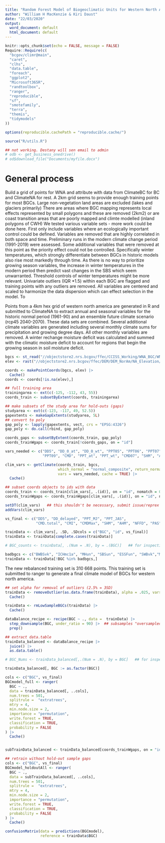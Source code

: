 ```yaml
---
title: "Random Forest Model of Biogeoclimatic Units for Western North America"
author: "William H MacKenzie & Kiri Daust"
date: "22/03/2020"
output:
  word_document: default
  html_document: default
---
```


```r
knitr::opts_chunk$set(echo = FALSE, message = FALSE)
Require::Require(c(
  "bcgov/climr@main", 
  "caret", 
  "clhs", 
  "data.table", 
  "foreach", 
  "ggplot2", 
  "Microsoft365R",
  "randtoolbox", 
  "ranger", 
  "reproducible",
  "sf", 
  "smotefamily", 
  "terra", 
  "themis",
  "tidymodels"
))

options(reproducible.cachePath = "reproducible.cache/")

source("R/utils.R")

## not working. Destany will sen email to admin
# odb <- get_business_onedrive()
# od$download_file("Documents/myfile.docx")

```

# General process
Build a grid of points for WNA and attribute with data from ClimateBC for BC and ClimateNA for rest. A 2km grid seems to provide enough training points for most BGCs. Large non-vegetation land areas are excluded (lakes and glaciers primarily)
There are areas where BGC mapping represents local effects represented by small polygons and these are removed (2km2) or are coast transition areas that are poorly mapped and climte modelled (inland polygons of CWH)
We tested various variable sets - more work could be done here. First only include variables where an ecologically important control could be defined. Variables are removed that are highly correlated in both space and time. Preliminary runs in the modern climate change period (1991-2019) were assessed. Some additional variables that  were removed at this point as the priority effect could not be controlled. Specifically winter temperatures, which strongly differentiate between BGCs in historic models also rise most markedly through time. As there is no way to prioritize growing season variables, the increase in winter temperatures in the modern period then predict vast changes in the SBS which seem unwarranted. Threshold controls of winter temperatures might be more relevant.
Univariate outliers (IQR *1.5) within each BGC are flagged and  training points with any outliers are removed.
All variables are centered and scaled to harmonize the data dispersion which can effect selection in the model.
To 


Points from a 4km hex grid of western north america are generated in R and submitted to ClimateNA to extract annual and seasonal variables for the historic normal period (1961-90) and an ensemble future climate scenario (rcp45 2040-2070). These data sets are combined. Several additional climate variables are generated including several monthly climate sums for precipitation and growing degree days. All other monthly variables are removed. A winter rechange moisture deficit was calculated and summed with the climatic moisture deficit to account for regions that begin the growing season in soil moisture deficit.


```r
bgcs <- st_read("//objectstore2.nrs.bcgov/ffec/CCISS_Working/WNA_BGC/WNA_BGC_v12_5Apr2022.gpkg")
elev <- rast("//objectstore2.nrs.bcgov/ffec/DEM/DEM_NorAm/NA_Elevation/data/northamerica/northamerica_elevation_cec_2023.tif")

coords <- makePointCoords(bgcs, elev) |>
  Cache()
coords <- coords[!is.na(elev),]

## full training area
trainingarea <- ext(c(-125, -112, 43, 55))
coords_train <- subsetByExtent(coords, trainingarea)

## make subsets of the study area for hold-outs (gaps)
studyarea <- ext(c(-123, -117, 49, 52.5))
gapextents <- makeGapExtents(studyarea, 5L)
## convert to poly
gap_poly <- lapply(gapextents, vect, crs = "EPSG:4326")
gap_poly <- do.call(rbind, gap_poly)

coords_gaps <- subsetByExtent(coords_train, gap_poly)
coords_trainWgaps <- coords_train[!coords_gaps, on = "id"]
```

```r
vars_needed <- c("DD5", "DD_0_at", "DD_0_wt", "PPT05", "PPT06", "PPT07", "PPT08",
                 "PPT09", "CMD", "PPT_at", "PPT_wt", "CMD07", "SHM", "AHM", "NFFD", "PAS", "CMI")

clim_vars <- getClimate(coords_train, bgcs,
                        which_normal = "normal_composite", return_normal = TRUE, 
                        vars = vars_needed, cache = TRUE) |>
  Cache()

## subset coords objects to ids with data
coords_train <- coords_train[clim_vars[, .(id)], on = "id", nomatch = 0L]
coords_trainWgaps <- coords_trainWgaps[clim_vars[, .(id)], on = "id", nomatch = 0L]
```

```r
setDT(clim_vars)   ## this shouldn't be necessary, submit issue/reprex to reproducible.
addVars(clim_vars)

vs_final <- c("DD5", "DD_delayed", "PPT_MJ", "PPT_JAS", 
              "CMD.total", "CMI", "CMDMax", "SHM", "AHM", "NFFD", "PAS")

trainData <- clim_vars[, .SD, .SDcols = c("BGC", "id", vs_final)]
trainData <- trainData[complete.cases(trainData)]

# BGC_counts <- trainData[, .(Num = .N), by = .(BGC)]   ## for inspection
```

```r
badbgcs <- c("BWBSvk", "ICHmc1a", "MHun", "SBSun", "ESSFun", "SWBvk","MSdm3","ESSFdc3", "IDFdxx_WY", "MSabS", "FGff", "JPWmk_WY" )#, "ESSFab""CWHws2", "CWHwm", "CWHms1" , 
trainData <- trainData[!BGC %in% badbgcs,]
```

The new rebalanced training set is 310 668 points. This training set is submitted to ranger to generate a final climate model of BGCs for western north america.

```r
## set alpha for removal of outliers (2.5% = 3SD)
trainData <- removeOutlier(as.data.frame(trainData), alpha = .025, vars = vs_final) |>
  Cache()
```

```r
trainData <- rmLowSampleBGCs(trainData) |>
  Cache()
```

```r
dataBalance_recipe <- recipe(BGC ~ ., data =  trainData) |>
  step_downsample(BGC, under_ratio = 90) |>  ## subsamples "oversampled" BGCs
  prep()

## extract data.table
trainData_balanced <- dataBalance_recipe |>
  juice() |>
  as.data.table()

# BGC_Nums <- trainData_balanced[,.(Num = .N), by = BGC]   ## for inspection
```

```r
trainData_balanced[, BGC := as.factor(BGC)]

cols <- c("BGC", vs_final)
BGCmodel_full <- ranger(
  BGC ~ .,
  data = trainData_balanced[, ..cols],
  num.trees = 501,
  splitrule =  "extratrees",
  mtry = 4,
  min.node.size = 2,
  importance = "permutation",
  write.forest = TRUE,
  classification = TRUE,
  probability = FALSE
) |>
  Cache()


subTrainData_balanced <- trainData_balanced[coords_trainWgaps, on = "id", nomatch = 0L]

## retrain without hold-out sample gaps
cols <- c("BGC", vs_final)
BGCmodel_holdoutAll <- ranger(
  BGC ~ .,
  data = subTrainData_balanced[, ..cols],
  num.trees = 501,
  splitrule =  "extratrees",
  mtry = 4,
  min.node.size = 2,
  importance = "permutation",
  write.forest = TRUE,
  classification = TRUE,
  probability = FALSE
) |>
  Cache()

confusionMatrix(data = predictions(BGCmodel),
                reference = trainData$BGC)

```
